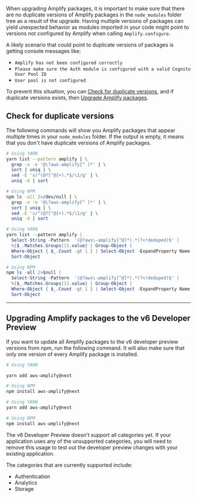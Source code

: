 When upgrading Amplify packages, it is important to make sure that there are no duplicate versions of Amplify packages in the `node_modules` folder tree as a result of the upgrade. Having multiple versions of packages can yield unexpected behavior as modules imported in your code might point to versions not configured by Amplify when calling `Amplify.configure`.

A likely scenario that could point to duplicate versions of packages is getting console messages like:
- `Amplify has not been configured correctly`
- `Please make sure the Auth module is configured with a valid Cognito User Pool ID`
- `User pool is not configured`

To prevent this situation, you can [Check for duplicate versions](#check-for-duplicate-versions), and if duplicate versions exists, then [Upgrade Amplify packages](#upgrade-amplify-packages).
## Check for duplicate versions

The following commands will show you Amplify packages that appear multiple times in your `node_modules` folder. If the output is empty, it means that you don't have duplicate versions of Amplify packages.

<BlockSwitcher>

<Block name="Mac and Linux">

```sh
# Using YARN
yarn list --pattern amplify | \
  grep -o -e '@\?aws-amplify[^ ]*' | \
  sort | uniq | \
  sed -E 's/^(@?[^@]+).*$/\1/g' | \
  uniq -d | sort
```

```sh
# Using NPM
npm ls -all 2>/dev/null | \
  grep -o -e '@\?aws-amplify[^ ]*' | \
  sort | uniq | \
  sed -E 's/^(@?[^@]+).*$/\1/g' | \
  uniq -d | sort
```

</Block>

<Block name="Windows (PowerShell)">

```powershell
# Using YARN
yarn list --pattern amplify |
  Select-String -Pattern  '(@?aws\-amplify[^@]*).*(?<!deduped)$' | 
  %{$_.Matches.Groups[1].value} | Group-Object | 
  Where-Object { $_.Count -gt 1 } | Select-Object -ExpandProperty Name |
  Sort-Object
```

```powershell
# Using NPM
npm ls -all 2>$null |
  Select-String -Pattern  '(@?aws\-amplify[^@]*).*(?<!deduped)$' | 
  %{$_.Matches.Groups[1].value} | Group-Object | 
  Where-Object { $_.Count -gt 1 } | Select-Object -ExpandProperty Name |
  Sort-Object
```

</Block>

</BlockSwitcher>

---

## Upgrading Amplify packages to the v6 Developer Preview

If you want to update all Amplify packages to the v6 developer preview versions from npm, run the following command. It will also make sure that only one version of every Amplify package is installed.

<BlockSwitcher>

<Block name="Mac and Linux">

```sh
# Using YARN

yarn add aws-amplify@next
```

```sh
# Using NPM
npm install aws-amplify@next
```

</Block>

<Block name="Windows (PowerShell)">

```powershell
# Using YARN
yarn add aws-amplify@next
```

```powershell
# Using NPM
npm install aws-amplify@next
```

</Block>

</BlockSwitcher>

The v6 Developer Preview doesn't support all categories yet. If your application uses any of the
unsupported categories, you will need to remove this usage to test out the developer preview changes with your
existing application.

The categories that are currently supported include:
- Authentication
- Analytics
- Storage
